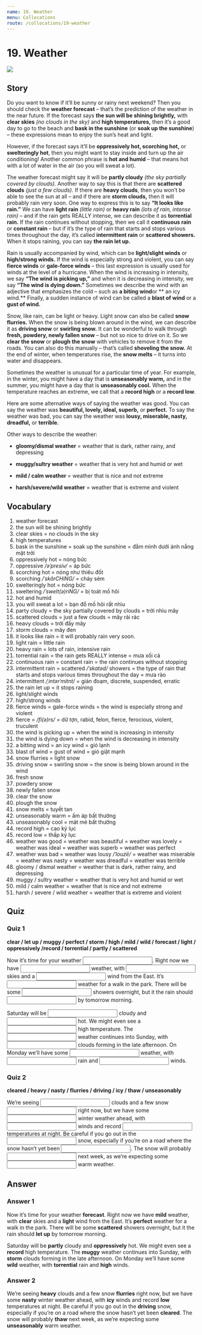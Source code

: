 ```yaml
---
name: 19. Weather
menu: Collocations
route: /collocations/19-weather
---
```



# 19. Weather

<Image src="/public/weather.jpg"/>

## Story

Do you want to know if it’ll be sunny or rainy next weekend? Then you should check the **weather forecast** – that’s the prediction of the weather in the near future.
If the forecast says **the sun will be shining brightly,** with **clear skies** _(no clouds in the sky)_ and **high temperatures,** then it’s a good day to go to the beach and **bask in the sunshine** (or **soak up the sunshine**) – these expressions mean to enjoy the sun’s heat and light.

However, if the forecast says it’ll be **oppressively hot, scorching hot,** or **swelteringly hot**, then you might want to stay inside and turn up the air conditioning! Another common phrase is **hot and humid** – that means hot with a lot of water in the air (so you will sweat a lot).

The weather forecast might say it will be **partly cloudy** _(the sky partially covered by clouds)._ Another way to say this is that there are **scattered clouds** _(just a few clouds)._ If there are **heavy clouds**, then you won’t be able to see the sun at all – and if there are **storm clouds,** then it will probably rain very soon. One way to express this is to say **“It looks like rain.”**
We can have **light rain** _(little rain)_ or **heavy rain** _(lots of rain, intense rain)_ – and if the rain gets REALLY intense, we can describe it as **torrential rain.** If the rain continues without stopping, then we call it **continuous rain** or **constant rain** – but if it’s the type of rain that starts and stops various times throughout the day, it’s called **intermittent rain** or **scattered showers.** When it stops raining, you can say **the rain let up.**

Rain is usually accompanied by wind, which can be **light/slight winds** or **high/strong winds.** If the wind is especially strong and violent, you can say **fierce winds** or **gale-force winds** – this last expression is usually used for winds at the level of a hurricane. When the wind is increasing in intensity, we say **“The wind is picking up,”** and when it is decreasing in intensity, we say **“The wind is dying down.”**
Sometimes we describe the wind with an adjective that emphasizes the cold – such as **a biting wind**or ** an icy wind.** Finally, a sudden instance of wind can be called a **blast of wind** or a **gust of wind.**

Snow, like rain, can be light or heavy. Light snow can also be called **snow flurries.** When the snow is being blown around in the wind, we can describe it as **driving snow** or **swirling snow.** It can be wonderful to walk through **fresh, powdery, newly fallen snow** – but not so nice to drive on it. So we **clear the snow** or **plough the snow** with vehicles to remove it from the roads. You can also do this manually – that’s called **shoveling the snow.** At the end of winter, when temperatures rise, the **snow melts** – it turns into water and disappears.

Sometimes the weather is unusual for a particular time of year. For example, in the winter, you might have a day that is **unseasonably warm,** and in the summer, you might have a day that is **unseasonably cool.** When the temperature reaches an extreme, we call that a **record high** or a **record low**.

Here are some alternative ways of saying the weather was good. You can say the weather was **beautiful, lovely, ideal, superb,** or **perfect.** To say the weather was bad, you can say the weather was **lousy, miserable, nasty, dreadful,** or **terrible.**

Other ways to describe the weather:

- **gloomy/dismal weather** = weather that is dark, rather rainy, and depressing

- **muggy/sultry weather** = weather that is very hot and humid or wet

- **mild / calm weather** = weather that is nice and not extreme

- **harsh/severe/wild weather** = weather that is extreme and violent

## Vocabulary

1. weather forecast
2. the sun will be shining brightly
3. clear skies = no clouds in the sky
4. high temperatures
5. bask in the sunshine = soak up the sunshine = đắm mình dưới ánh nắng mặt trời
6. oppressively hot = nóng bức
7. oppressive _/əˈpresiv/_ = áp bức
8. scorching hot = nóng như thiêu đốt
9. scorching _/ˈskôrCHiNG/_ = cháy sém
10. swelteringly hot = nóng bức
11. sweltering _/ˈswelt(ə)riNG/_ = bị toát mồ hôi
12. hot and humid
13. you will sweat a lot = bạn đổ mồ hôi rất nhìu
14. party cloudy = the sky partially covered by clouds = trời nhìu mây
15. scattered clouds = just a few clouds = mây rải rác
16. heavy clouds = trời đầy mây
17. storm clouds = mây đen
18. it looks like rain = it will probably rain very soon.
19. light rain = little rain
20. heavy rain = lots of rain, intensive rain
21. torrential rain = the rain gets REALLY intense = mưa xối cả
22. continuous rain = constant rain = the rain continues without stopping
23. intermittent rain = scattered _/ˈskatəd/_ showers = the type of rain that starts and stops various times throughout the day = mưa rào
24. intermittent _/ˌintərˈmitnt/_ = gián đoạm, discrete, suspended, erratic
25. the rain let up = it stops raining
26. light/slight winds
27. high/strong winds
28. fierce winds = gale-force winds = the wind is especially strong and violent
29. fierce = _/fi(ə)rs/_ = dữ tợn, rabid, felon, fierce, ferocious, violent, truculent
30. the wind is picking up = when the wind is increasing in intensity
31. the wind is dying down = when the wind is decreasing in intensity
32. a bitting wind = an icy wind = gió lạnh
33. blast of wind = gust of wind = gió giật mạnh
34. snow flurries = light snow
35. driving snow = swirling snow = the snow is being blown around in the wind
36. fresh snow
37. powdery snow
38. newly fallen snow
39. clear the snow
40. plough the snow
41. snow melts = tuyết tan
42. unseasonably warm = ấm áp bất thường
43. unseasonably cool = mát mẻ bất thường
44. record high = cao kỷ lục
45. record low = thấp kỷ lục
46. weather was good = weather was beautiful = weather was lovely = weather was ideal = weather was superb = weather was perfect
47. weather was bad = weather was lousy _/ˈlouzē/_ = weather was miserable = weather was nasty = weather was dreadful = weather was terrible
48. gloomy / dismal weather = weather that is dark, rather rainy, and depressing
49. muggy / sultry weather = weather that is very hot and humid or wet
50. mild / calm weather = weather that is nice and not extreme
51. harsh / severe / wild weather = weather that is extreme and violent

## Quiz

### Quiz 1

**clear / let up / muggy / perfect / storm / high / mild / wild / forecast / light / oppressively /record / torrential / partly / scattered**

Now it’s time for your weather <input className="input small-input"/>. Right now we have <input className="input small-input"/> weather, with <input className="input small-input"/> skies and a <input className="input small-input"/> wind from the East. It’s <input className="input small-input"/> weather for a walk in the park. There will be some <input className="input small-input"/> showers overnight, but it the rain should <input className="input small-input"/> by tomorrow morning.

Saturday will be <input className="input small-input"/> cloudy and <input className="input small-input"/> hot. We might even see a <input className="input small-input"/> high temperature. The <input className="input small-input"/> weather continues into Sunday, with <input className="input small-input"/> clouds forming in the late afternoon. On Monday we’ll have some <input className="input small-input"/> weather, with <input className="input small-input"/> rain and <input className="input small-input"/> winds.

### Quiz 2

**cleared / heavy / nasty / flurries / driving / icy / thaw / unseasonably**

We’re seeing <input className="input small-input"/> clouds and a few snow <input className="input small-input"/> right now, but we have some <input className="input small-input"/> winter weather ahead, with <input className="input small-input"/> winds and record <input className="input small-input"/> temperatures at night. Be careful if you go out in the <input className="input small-input"/> snow, especially if you’re on a road where the snow hasn’t yet been <input className="input small-input"/>. The snow will probably <input className="input small-input"/> next week, as we’re expecting some <input className="input small-input"/> warm weather.

## Answer

### Answer 1

Now it’s time for your weather **forecast**. Right now we have **mild** weather, with **clear** skies and a **light** wind from the East. It’s **perfect** weather for a walk in the park. There will be some **scattered** showers overnight, but it the rain should **let up** by tomorrow morning.

Saturday will be **partly** cloudy and **oppressively** hot. We might even see a **record** high temperature. The **muggy** weather continues into Sunday, with **storm** clouds forming in the late afternoon. On Monday we’ll have some **wild** weather, with **torrential** rain and **high** winds.

### Answer 2

We’re seeing **heavy** clouds and a few snow **flurries** right now, but we have some **nasty** winter weather ahead, with **icy** winds and record **low** temperatures at night. Be careful if you go out in the **driving** snow, especially if you’re on a road where the snow hasn’t yet been **cleared**. The snow will probably **thaw** next week, as we’re expecting some **unseasonably** warm weather.
